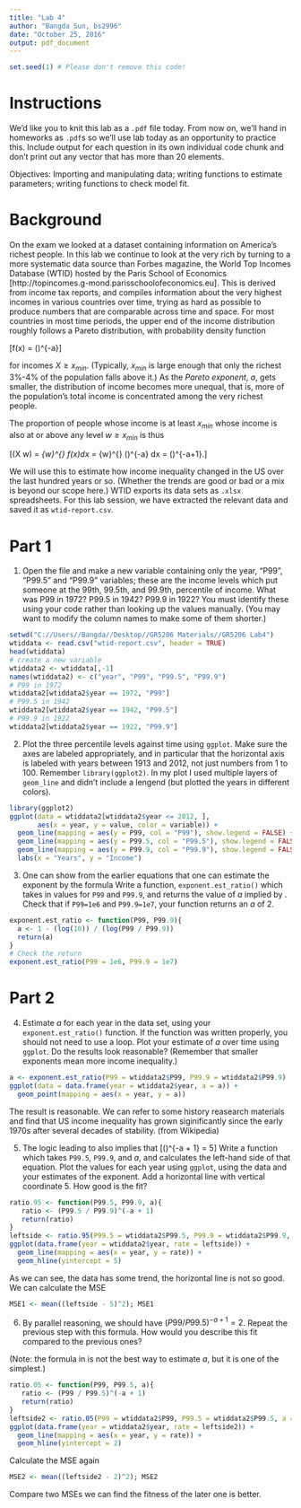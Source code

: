 ---
title: "Lab 4"
author: "Bangda Sun, bs2996"
date: "October 25, 2016"
output: pdf_document
---

```{r, echo = FALSE}
set.seed(1) # Please don't remove this code!
```

# Instructions 
We'd like you to knit this lab as a `.pdf` file today.  From now on, we'll hand in homeworks as `.pdf`s so we'll use lab today as an opportunity to practice this.  Include output for each question in its own individual code chunk and don't print out any vector that has more than 20 elements.

Objectives: Importing and manipulating data; writing functions to estimate parameters; writing functions to check model fit.

# Background

On the exam we looked at a dataset containing information on America's richest people. In this lab we continue to look at the very rich by turning to a more systematic data source than Forbes magazine, the World Top Incomes Database (WTID) hosted by the Paris School of Economics [http://topincomes.g-mond.parisschoolofeconomics.eu]. This is derived from income tax reports, and compiles information about the very highest incomes in various countries over time, trying as hard as possible to produce numbers that are comparable across time and space.
For most countries in most time periods, the upper end of the income distribution roughly follows a Pareto distribution, with probability density function

\[f(x) = \frac{(a-1)}{x_{min}}\left(\frac{x}{x_{min}}\right)^{-a}\]

for incomes $X \geq x_{min}$.  (Typically, $x_{min}$ is large enough that only the richest 3\%-4\% of the population falls above it.) As the *Pareto exponent*, $a$, gets smaller, the distribution of income becomes more unequal, that is, more of the population's total income is concentrated among the very richest people.

The proportion of people whose income is at least $x_{min}$ whose income is also at or above any level $w \geq x_{min}$ is thus

\[\textbf{Pr}(X \geq w) = \int_{w}^{\infty} f(x)dx = \int_{w}^{\infty} \frac{(a-1)}{x_{min}}\left(\frac{x}{x_{min}}\right)^{-a} dx = \left(\frac{w}{x_{min}}\right)^{-a+1}.\]

We will use this to estimate how income inequality changed in the US over the last hundred
years or so. (Whether the trends are good or bad or a mix is beyond our scope here.) WTID exports its data sets as `.xlsx` spreadsheets. For this lab session, we have extracted the relevant data and saved it as `wtid-report.csv`.

# Part 1

1. Open the file and make a new variable containing only the year, "P99", "P99.5" and "P99.9" variables; these are the income levels which put someone at the 99th, 99.5th, and 99.9th, percentile of income. What was P99 in 1972? P99.5 in 1942? P99.9 in 1922?
You must identify these using your code rather than looking up the values manually. (You may want to modify the column names to make some of them shorter.)
```{r}
setwd("C://Users//Bangda//Desktop//GR5206 Materials//GR5206 Lab4")
wtiddata <- read.csv("wtid-report.csv", header = TRUE)
head(wtiddata)
# create a new variable
wtiddata2 <- wtiddata[,-1]
names(wtiddata2) <- c("year", "P99", "P99.5", "P99.9")
# P99 in 1972
wtiddata2[wtiddata2$year == 1972, "P99"]
# P99.5 in 1942
wtiddata2[wtiddata2$year == 1942, "P99.5"]
# P99.9 in 1922
wtiddata2[wtiddata2$year == 1922, "P99.9"]
```



2. Plot the three percentile levels against time using `ggplot`. Make sure the axes are labeled appropriately, and in particular that the horizontal axis is labeled with years between 1913 and 2012, not just numbers from 1 to 100.  Remember `library(ggplot2)`.  In my plot I used multiple layers of `geom_line` and didn't include a lengend (but plotted the years in different colors).
```{r}
library(ggplot2)
ggplot(data = wtiddata2[wtiddata2$year <= 2012, ], 
       aes(x = year, y = value, color = variable)) + 
  geom_line(mapping = aes(y = P99, col = "P99"), show.legend = FALSE) + 
  geom_line(mapping = aes(y = P99.5, col = "P99.5"), show.legend = FALSE) + 
  geom_line(mapping = aes(y = P99.9, col = "P99.9"), show.legend = FALSE) + 
  labs(x = "Years", y = "Income")
```


3. One can show from the earlier equations that one can estimate the exponent by the formula
\begin{equation}
a = 1 - \frac{\log 10}{\log \left(\frac{P99}{P99.9}\right)} \label{eq:1}
\end{equation}
Write a function, `exponent.est_ratio()` which takes in values for `P99` and `P99.9`, and returns the value of $a$ implied by \eqref{eq:1}. Check that if `P99=1e6` and `P99.9=1e7`, your function returns an $a$ of 2.

```{r}
exponent.est_ratio <- function(P99, P99.9){
  a <- 1 - (log(10)) / (log(P99 / P99.9))
  return(a)
}
# Check the return
exponent.est_ratio(P99 = 1e6, P99.9 = 1e7)
```



# Part 2

4. Estimate $a$ for each year in the data set, using your `exponent.est_ratio()` function. If the function was written properly, you should not need to use a loop. Plot your estimate of $a$ over time using `ggplot`. Do the results look reasonable? (Remember that smaller exponents mean more income inequality.)
```{r}
a <- exponent.est_ratio(P99 = wtiddata2$P99, P99.9 = wtiddata2$P99.9)
ggplot(data = data.frame(year = wtiddata2$year, a = a)) + 
  geom_point(mapping = aes(x = year, y = a))
```

The result is reasonable. We can refer to some history reasearch materials and find that US income inequality has grown siginificantly since the early 1970s after several decades of stability. (from Wikipedia)



5. The logic leading to \eqref{eq:1} also implies that
\[\left(\frac{P99.5}{P99.9}\right)^{-a + 1} = 5\]
Write a function which takes `P99.5`, `P99.9`, and $a$, and calculates the left-hand side of that equation. Plot the values for each year using `ggplot`, using the data and your estimates of the exponent. Add a horizontal line with vertical coordinate 5. How good is the fit?
```{r}
ratio.95 <- function(P99.5, P99.9, a){
   ratio <- (P99.5 / P99.9)^(-a + 1)
   return(ratio)
}
leftside <- ratio.95(P99.5 = wtiddata2$P99.5, P99.9 = wtiddata2$P99.9, a = a)
ggplot(data.frame(year = wtiddata2$year, rate = leftside)) + 
  geom_line(mapping = aes(x = year, y = rate)) + 
  geom_hline(yintercept = 5)
```

As we can see, the data has some trend, the horizontal line is not so good. We can calculate the MSE
```{r}
MSE1 <- mean((leftside - 5)^2); MSE1
```


6. By parallel reasoning, we should have $(P99/P99.5)^{-a+1} = 2$. Repeat the previous step with this formula. How would you describe this fit compared to the previous ones?

(Note: the formula in \eqref{eq:1} is not the best way to estimate $a$, but it is one of the simplest.)

```{r}
ratio.05 <- function(P99, P99.5, a){
   ratio <- (P99 / P99.5)^(-a + 1)
   return(ratio)
}
leftside2 <- ratio.05(P99 = wtiddata2$P99, P99.5 = wtiddata2$P99.5, a = a)
ggplot(data.frame(year = wtiddata2$year, rate = leftside2)) + 
  geom_line(mapping = aes(x = year, y = rate)) + 
  geom_hline(yintercept = 2)
```

Calculate the MSE again
```{r}
MSE2 <- mean((leftside2 - 2)^2); MSE2
```

Compare two MSEs we can find the fitness of the later one is better.